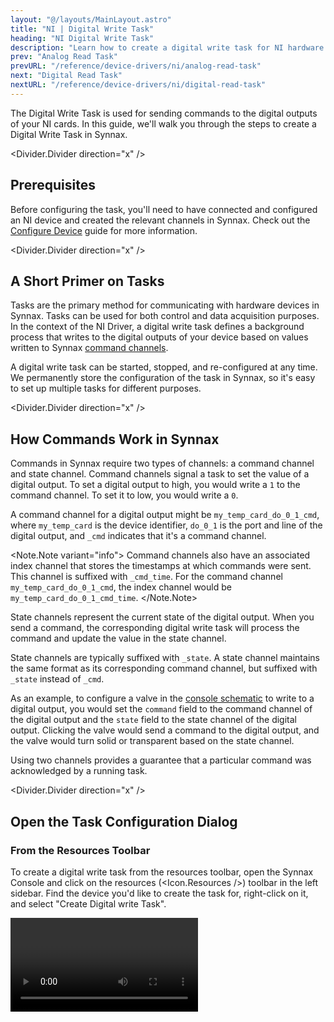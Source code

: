 ```yaml
---
layout: "@/layouts/MainLayout.astro"
title: "NI | Digital Write Task"
heading: "NI Digital Write Task"
description: "Learn how to create a digital write task for NI hardware."
prev: "Analog Read Task"
prevURL: "/reference/device-drivers/ni/analog-read-task"
next: "Digital Read Task"
nextURL: "/reference/device-drivers/ni/digital-read-task"
---
```


The Digital Write Task is used for sending commands to the digital outputs of your NI 
cards. In this guide, we'll walk you through the steps to create a Digital Write Task in 
Synnax.

<Divider.Divider direction="x" />

## Prerequisites

Before configuring the task, you'll need to have connected and configured an NI device
and created the relevant channels in Synnax. Check out the [Configure Device](/reference/device-drivers/ni/configure-device)
guide for more information.

<Divider.Divider direction="x" />

## A Short Primer on Tasks

Tasks are the primary method for communicating with hardware devices in Synnax. Tasks
can be used for both control and data acquisition purposes. In the context of the NI
Driver, a digital write task defines a background process that writes to the digital
outputs of your device based on values written to Synnax [command channels](#how-commands-work-in-synnax).

A digital write task can be started, stopped, and re-configured at any time. We 
permanently store the configuration of the task in Synnax, so it's easy to set up 
multiple tasks for different purposes.

<Divider.Divider direction="x" />

## How Commands Work in Synnax

Commands in Synnax require two types of channels: a command channel and state channel.
Command channels signal a task to set the value of a digital output. To set a digital 
output to high, you would write a `1` to the command channel. To set it to low, you 
would write a `0`.

A command channel for a digital output might be `my_temp_card_do_0_1_cmd`, where 
`my_temp_card` is the device identifier, `do_0_1` is the port and line of the digital 
output, and `_cmd` indicates that it's a command channel.

<Note.Note variant="info">
Command channels also have an associated index channel that stores the timestamps at
which commands were sent. This channel is suffixed with `_cmd_time`. For the command
channel `my_temp_card_do_0_1_cmd`, the index channel would be `my_temp_card_do_0_1_cmd_time`.
</Note.Note>

State channels represent the current state of the digital output. When you send a command,
the corresponding digital write task will process the command and update the value in
the state channel.

State channels are typically suffixed with `_state`. A state channel maintains the same
format as its corresponding command channel, but suffixed with `_state` instead of `_cmd`.

As an example, to configure a valve in the [console schematic](/reference/console/schematics) 
to write to a digital output, you would set the `command` field to the command channel
of the digital output and the `state` field to the state channel of the digital output.
Clicking the valve would send a command to the digital output, and the valve would turn 
solid or transparent based on the state channel.

Using two channels provides a guarantee that a particular command was acknowledged by
a running task. 

<Divider.Divider direction="x" />

## Open the Task Configuration Dialog

### From the Resources Toolbar

To create a digital write task from the resources toolbar, open the Synnax Console and 
click on the resources (<Icon.Resources />) toolbar in the left sidebar. Find the device 
you'd like to create the task for, right-click on it, and select "Create Digital write Task".

<Video client:only="react" id="device-drivers/ni/digital-write-task/device-create-digital-write-task" />

### From the Command Palette

To create a digital write task from the command palette, open the Synnax Console and 
click on the Quick Search & Command Palette at the top. You can also open this palette with 
`Ctrl+Shift+P` on Windows/Linux and `Cmd+Shift+P` on macOS.

In command moe (enabled when the first character in the input is ">"), type
"NI". You'll see an option called "Create a New Digital write Task". Select this
option to open the read task configuration dialog.

<Video client:only="react" id="device-drivers/ni/digital-write-task/palette-create-digital-write-task" />

### From The Layout Selector

To create a digital write task from the layout selector, click on the "+" button in the 
top right corner and select "NI Digital write Task".

<Video client:only="react" id="device-drivers/ni/digital-write-task/layout-create-digital-write-task" />

<Divider.Divider direction="x" />

## Configure the Task

### <StepText level="h3" step={1}>Select your NI Device</StepText>

The first step is to select the NI device you'd like to write to the outputs of. Use
the dropdown menu in the top left corner to do so.

<Video client:only="react" id="device-drivers/ni/digital-write-task/digital-write-task-select-device" />

### <StepText level="h3" step={2}>Add Channels to the Task</StepText>

Next, you'll need to add the channels you'd like to write to. Click the "+" button in
the channels section. Then, click on the new channel in the list to configure it.

You'll need to select both a digital output port and line to write to. You'll also need
to select the command channel the task will listen to, and the state channel that will
be updated when the command is processed.

<Video client:only="react" id="device-drivers/ni/digital-write-task/digital-write-task-add-channel" />

### <StepText level="h3" step={3}>Configure the State Update Rate</StepText>

The state update rate determines how often the state channels in the task are updated.
Set the rate higher in scenarios that require quick response times. 

<div style={{ display: "flex", justifyContent: "center"}}>
<Image 
    client:only="react" 
    id="device-drivers/ni/digital-write-task/digital-write-task-state-rate" 
    style={{ width: "50%", minWidth: 200 }}
/>
</div>

<Divider.Divider direction="x" />

## Start the Task

Once you've added all of the channels you need and have configured sampling rates, hit
the "Configure" button. If there are no errors, Synnax will acknowledge the configured
task and enable the Play (<Icon.Play />) button in the dialog. Click this button to start the task.

<Video client:only="react" id="device-drivers/ni/digital-write-task/digital-write-task-start" />

<Note.Note variant="info">
Starting and stopping a task does not re-apply the task configuration. If you've made 
changes to the configuration, you'll need to re-configure the task by hitting the "
Configure" button.
</Note.Note>
